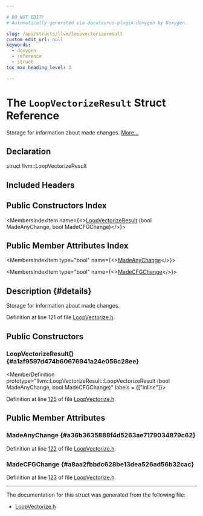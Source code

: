 ```yaml
---

# DO NOT EDIT!
# Automatically generated via docusaurus-plugin-doxygen by Doxygen.

slug: /api/structs/llvm/loopvectorizeresult
custom_edit_url: null
keywords:
  - doxygen
  - reference
  - struct
toc_max_heading_level: 3

---
```





# The `LoopVectorizeResult` Struct Reference

<DoxygenPage pluginConfig={pluginConfig}>

Storage for information about made changes. <a href="#details">More...</a>

## Declaration

<CodeBlock>struct llvm::LoopVectorizeResult</CodeBlock>

## Included Headers

<IncludesList>
<IncludesListItem
  filePath="llvm/Transforms/Vectorize/LoopVectorize.h"
  permalink="/docs/api/files/include/include/llvm/include/llvm/transforms/include/llvm/transforms/vectorize/loopvectorize-h"
  isLocal="true" />
</IncludesList>

## Public Constructors Index

<MembersIndex>

<MembersIndexItem
  name={<><a href="#a1af9597d474b60676941a24e056c28ee">LoopVectorizeResult</a> (bool MadeAnyChange, bool MadeCFGChange)</>}>
</MembersIndexItem>

</MembersIndex>

## Public Member Attributes Index

<MembersIndex>

<MembersIndexItem
  type="bool"
  name={<><a href="#a36b3635888f4d5263ae7179034879c62">MadeAnyChange</a></>}>
</MembersIndexItem>

<MembersIndexItem
  type="bool"
  name={<><a href="#a8aa2fbbdc628be13dea526ad56b32cac">MadeCFGChange</a></>}>
</MembersIndexItem>

</MembersIndex>

## Description {#details}

Storage for information about made changes.

Definition at line 121 of file <a href="/docs/api/files/include/include/llvm/include/llvm/transforms/include/llvm/transforms/vectorize/loopvectorize-h">LoopVectorize.h</a>.

<SectionDefinition>

## Public Constructors

### LoopVectorizeResult() {#a1af9597d474b60676941a24e056c28ee}

<MemberDefinition
  prototype="llvm::LoopVectorizeResult::LoopVectorizeResult (bool MadeAnyChange, bool MadeCFGChange)"
  labels = {["inline"]}>

Definition at line <a href="/docs/api/files/include/include/llvm/include/llvm/transforms/include/llvm/transforms/vectorize/loopvectorize-h/#l00125">125</a> of file <a href="/docs/api/files/include/include/llvm/include/llvm/transforms/include/llvm/transforms/vectorize/loopvectorize-h">LoopVectorize.h</a>.
</MemberDefinition>

</SectionDefinition>

<SectionDefinition>

## Public Member Attributes

### MadeAnyChange {#a36b3635888f4d5263ae7179034879c62}

<MemberDefinition
  prototype="bool llvm::LoopVectorizeResult::MadeAnyChange">

Definition at line <a href="/docs/api/files/include/include/llvm/include/llvm/transforms/include/llvm/transforms/vectorize/loopvectorize-h/#l00122">122</a> of file <a href="/docs/api/files/include/include/llvm/include/llvm/transforms/include/llvm/transforms/vectorize/loopvectorize-h">LoopVectorize.h</a>.
</MemberDefinition>

### MadeCFGChange {#a8aa2fbbdc628be13dea526ad56b32cac}

<MemberDefinition
  prototype="bool llvm::LoopVectorizeResult::MadeCFGChange">

Definition at line <a href="/docs/api/files/include/include/llvm/include/llvm/transforms/include/llvm/transforms/vectorize/loopvectorize-h/#l00123">123</a> of file <a href="/docs/api/files/include/include/llvm/include/llvm/transforms/include/llvm/transforms/vectorize/loopvectorize-h">LoopVectorize.h</a>.
</MemberDefinition>

</SectionDefinition>

<hr/>

The documentation for this struct was generated from the following file:

<ul>
<li><a href="/docs/api/files/include/include/llvm/include/llvm/transforms/include/llvm/transforms/vectorize/loopvectorize-h">LoopVectorize.h</a></li>
</ul>

</DoxygenPage>
